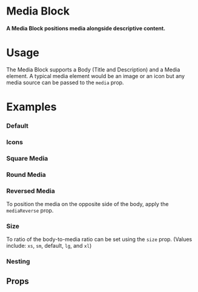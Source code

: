 
<Meta title="Atoms|Media/Media Block" component={MediaBlock} />

# Media Block

#### A Media Block positions media alongside descriptive content.

<Preview withToolbar>
  <Story name="Standard" decorators={[DisplayCard, CenterDisplayGrid]}>
    <MediaBlock
      media={ModernExterior2}
      title="Media Block"
      description="The body content goes here.  The media content is over there. -->"
    />
  </Story>
</Preview>

# Usage

The Media Block supports a Body (Title and Description) and a Media element.  A typical media element would be an image or an icon but any media source can be passed to the `media` prop.

# Examples

### Default

<Preview withToolbar>
  <Story name="Default">
    <CardGrid>
      <Card padding="4x">
        <MediaBlock
          media={ModernExterior1}
          title="Modern Exterior"
          description="In life you need colors. We'll put a happy little sky in here."
        />
      </Card>
      <Card padding="4x">
        <MediaBlock
          media={OutdoorPassthrough}
          title="Outdoor Passthrough"
          description="If we're going to have animals around we all have to be concerned about them and take care of them."
        />
      </Card>
      <Card padding="4x">
        <MediaBlock
          media={StaticMap}
          title="Modern Study"
          description="Here's another little happy bush Let's put some happy little bushes on the other side now."
        />
      </Card>
      <Card padding="4x">
        <MediaBlock
          media={IndianaJones}
          title="Dr. Henry Walton 'Indiana' Jones, Jr."
          description="Let's get wild today. See how easy it is to create a little tree right in your world."
        />
      </Card>
      <Card padding="4x">
        <MediaBlock
          media={Kid}
          title="Jimmy 'The Kid'"
          description="The only thing worse than yellow snow is green snow."
        />
      </Card>
      <Card padding="4x">
        <MediaBlock
          media={Spiderman}
          title="Peter Parker"
          description="We want to use a lot pressure while using no pressure at all."
        />
      </Card>
    </CardGrid>
  </Story>
</Preview>

### Icons

<Preview withToolbar>
  <Story name="Icons">
    <CardGrid>
      <Card padding="4x">
        <MediaBlock
          icon="bookmark"
          title="Modern Exterior"
          description="In life you need colors. We'll put a happy little sky in here."
          size="xs"
        />
      </Card>
      <Card padding="4x">
        <MediaBlock
          icon="bookmark"
          title="Outdoor Passthrough"
          description="If we're going to have animals around we all have to be concerned about them and take care of them."
          size="sm"
        />
      </Card>
      <Card padding="4x">
        <MediaBlock
          icon="bookmark"
          title="Modern Study"
          description="Here's another little happy bush Let's put some happy little bushes on the other side now."
        />
      </Card>
      <Card padding="4x">
        <MediaBlock
          icon="bookmark"
          title="Dr. Henry Walton 'Indiana' Jones, Jr."
          description="Let's get wild today. See how easy it is to create a little tree right in your world."
          size="lg"
        />
      </Card>
      <Card padding="4x">
        <MediaBlock
          icon="bookmark"
          title="Jimmy 'The Kid'"
          description="The only thing worse than yellow snow is green snow."
          size="xl"
        />
      </Card>
    </CardGrid>
  </Story>
</Preview>

### Square Media

<Preview withToolbar>
  <Story name="Square Media">
    <CardGrid>
      <Card padding="4x">
        <MediaBlock
          media={ModernExterior1}
          title="Modern Exterior"
          description="In life you need colors. We'll put a happy little sky in here."
          mediaSquare
        />
      </Card>
      <Card padding="4x">
        <MediaBlock
          media={OutdoorPassthrough}
          title="Outdoor Passthrough"
          description="If we're going to have animals around we all have to be concerned about them and take care of them."
          mediaSquare
        />
      </Card>
      <Card padding="4x">
        <MediaBlock
          media={StaticMap}
          title="Modern Study"
          description="Here's another little happy bush Let's put some happy little bushes on the other side now."
          mediaSquare
        />
      </Card>
      <Card padding="4x">
        <MediaBlock
          media={IndianaJones}
          title="Dr. Henry Walton 'Indiana' Jones, Jr."
          description="Let's get wild today. See how easy it is to create a little tree right in your world."
          mediaSquare
        />
      </Card>
      <Card padding="4x">
        <MediaBlock
          media={Kid}
          title="Jimmy 'The Kid'"
          description="The only thing worse than yellow snow is green snow."
          mediaSquare
        />
      </Card>
      <Card padding="4x">
        <MediaBlock
          media={Spiderman}
          title="Peter Parker"
          description="We want to use a lot pressure while using no pressure at all."
          mediaSquare
        />
      </Card>
    </CardGrid>
  </Story>
</Preview>

### Round Media

<Preview withToolbar>
  <Story name="Round Media">
    <CardGrid>
      <Card padding="4x">
        <MediaBlock
          media={ModernExterior1}
          title="Modern Exterior"
          description="In life you need colors. We'll put a happy little sky in here."
          mediaRound
        />
      </Card>
      <Card padding="4x">
        <MediaBlock
          media={OutdoorPassthrough}
          title="Outdoor Passthrough"
          description="If we're going to have animals around we all have to be concerned about them and take care of them."
          mediaRound
        />
      </Card>
      <Card padding="4x">
        <MediaBlock
          media={StaticMap}
          title="Modern Study"
          description="Here's another little happy bush Let's put some happy little bushes on the other side now."
          mediaRound
        />
      </Card>
      <Card padding="4x">
        <MediaBlock
          media={IndianaJones}
          title="Dr. Henry Walton 'Indiana' Jones, Jr."
          description="Let's get wild today. See how easy it is to create a little tree right in your world."
          mediaRound
        />
      </Card>
      <Card padding="4x">
        <MediaBlock
          media={Kid}
          title="Jimmy 'The Kid'"
          description="The only thing worse than yellow snow is green snow."
          mediaRound
        />
      </Card>
      <Card padding="4x">
        <MediaBlock
          media={Spiderman}
          title="Peter Parker"
          description="We want to use a lot pressure while using no pressure at all."
          mediaRound
        />
      </Card>
    </CardGrid>
  </Story>
</Preview>

### Reversed Media
To position the media on the opposite side of the body, apply the `mediaReverse` prop.

<Preview withToolbar>
  <Story name="Reversed Media">
    <CardGrid>
      <Card padding="4x">
        <MediaBlock
          media={ModernExterior1}
          title="Modern Exterior"
          description="In life you need colors. We'll put a happy little sky in here."
          mediaReverse
        />
      </Card>
      <Card padding="4x">
        <MediaBlock
          media={OutdoorPassthrough}
          title="Outdoor Passthrough"
          description="If we're going to have animals around we all have to be concerned about them and take care of them."
          mediaReverse
        />
      </Card>
      <Card padding="4x">
        <MediaBlock
          media={StaticMap}
          title="Modern Study"
          description="Here's another little happy bush Let's put some happy little bushes on the other side now."
          mediaReverse
        />
      </Card>
      <Card padding="4x">
        <MediaBlock
          media={IndianaJones}
          title="Dr. Henry Walton 'Indiana' Jones, Jr."
          description="Let's get wild today. See how easy it is to create a little tree right in your world."
          mediaReverse
        />
      </Card>
      <Card padding="4x">
        <MediaBlock
          media={Kid}
          title="Jimmy 'The Kid'"
          description="The only thing worse than yellow snow is green snow."
          mediaReverse
        />
      </Card>
      <Card padding="4x">
        <MediaBlock
          media={Spiderman}
          title="Peter Parker"
          description="We want to use a lot pressure while using no pressure at all."
          mediaReverse
        />
      </Card>
    </CardGrid>
  </Story>
</Preview>

### Size
To ratio of the body-to-media ratio can be set using the `size` prop.  (Values include: `xs`, `sm`, default, `lg`, and `xl`)

<Preview withToolbar>
  <Story name="Size">
    <CardGrid columns="">
      <Card padding="4x">
        <MediaBlock
          media={Spiderman}
          title="Extra Small"
          description="We want to use a lot pressure while using no pressure at all."
          size="xs"
        />
      </Card>
      <Card padding="4x">
        <MediaBlock
          media={Spiderman}
          title="Small"
          description="We want to use a lot pressure while using no pressure at all."
          size="sm"
        />
      </Card>
      <Card padding="4x">
        <MediaBlock
          media={Spiderman}
          title="Default"
          description="We want to use a lot pressure while using no pressure at all."
        />
      </Card>
      <Card padding="4x">
        <MediaBlock
          media={Spiderman}
          title="Large"
          description="We want to use a lot pressure while using no pressure at all."
          size="lg"
        />
      </Card>
      <Card padding="4x">
        <MediaBlock
          media={Spiderman}
          title="Extra Large"
          description="We want to use a lot pressure while using no pressure at all."
          size="xl"
        />
      </Card>
    </CardGrid>
  </Story>
</Preview>

### Nesting

<Preview withToolbar>
  <Story name="Nesting">
    <CardGrid columns="">
      <Card padding="4x">
        <MediaBlock
          media={Spiderman}
          title="Parent Block"
          description="We want to use a lot pressure while using no pressure at all."
        >
          <MediaBlock
            media={Spiderman}
            title="Child Block"
            description="We want to use a lot pressure while using no pressure at all."
          >
            <MediaBlock
              media={Spiderman}
              title="Child Block"
              description="We want to use a lot pressure while using no pressure at all."
            />
            <MediaBlock
              media={Spiderman}
              title="Child Block"
              description="We want to use a lot pressure while using no pressure at all."
            />
          </MediaBlock>
          <MediaBlock
            media={Spiderman}
            title="Child Block"
            description="We want to use a lot pressure while using no pressure at all."
          >
            <MediaBlock
              media={Spiderman}
              title="Child Block"
              description="We want to use a lot pressure while using no pressure at all."
            />
            <MediaBlock
              media={Spiderman}
              title="Child Block"
              description="We want to use a lot pressure while using no pressure at all."
            />
          </MediaBlock>
        </MediaBlock>
      </Card>
    </CardGrid>
  </Story>
</Preview>

## Props

<Props of={MediaBlock} />
